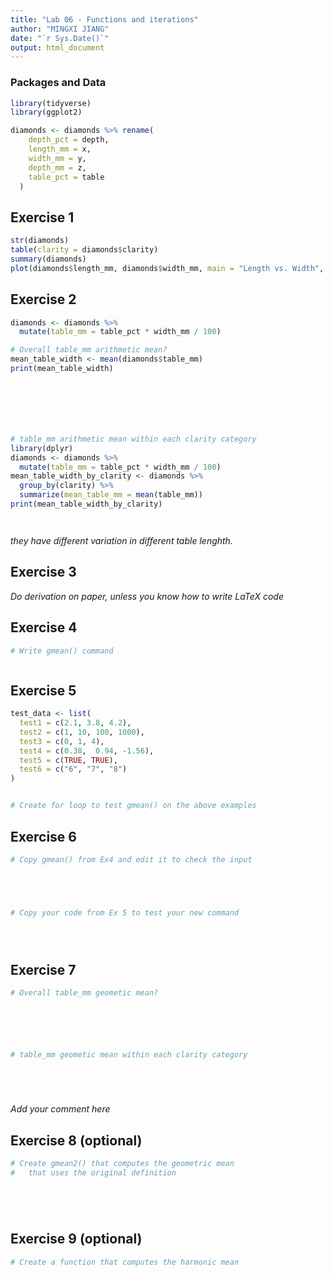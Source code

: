 ```yaml
---
title: "Lab 06 - Functions and iterations"
author: "MINGXI JIANG"
date: "`r Sys.Date()`"
output: html_document
---
```



### Packages and Data

```r
library(tidyverse) 
library(ggplot2)
```

```r
diamonds <- diamonds %>% rename(
    depth_pct = depth,
    length_mm = x,
    width_mm = y,
    depth_mm = z,
    table_pct = table
  )
```


## Exercise 1

```r
str(diamonds)
table(clarity = diamonds$clarity)
summary(diamonds)
plot(diamonds$length_mm, diamonds$width_mm, main = "Length vs. Width", xlab = "Length (mm)", ylab = "Width (mm)")

```


## Exercise 2

```r

diamonds <- diamonds %>%
  mutate(table_mm = table_pct * width_mm / 100)

# Overall table_mm arithmetic mean?
mean_table_width <- mean(diamonds$table_mm)
print(mean_table_width)







# table_mm arithmetic mean within each clarity category
library(dplyr)
diamonds <- diamonds %>%
  mutate(table_mm = table_pct * width_mm / 100)
mean_table_width_by_clarity <- diamonds %>%
  group_by(clarity) %>%
  summarize(mean_table_mm = mean(table_mm))
print(mean_table_width_by_clarity)




```

_they have different variation in different table lenghth._

## Exercise 3

_Do derivation on paper, unless you know how to write LaTeX code_


## Exercise 4

```r
# Write gmean() command



```

## Exercise 5

```r

test_data <- list(
  test1 = c(2.1, 3.8, 4.2),
  test2 = c(1, 10, 100, 1000),
  test3 = c(0, 1, 4),
  test4 = c(0.38,  0.94, -1.56),
  test5 = c(TRUE, TRUE),
  test6 = c("6", "7", "8")
)


# Create for loop to test gmean() on the above examples


```


## Exercise 6

```r
# Copy gmean() from Ex4 and edit it to check the input





# Copy your code from Ex 5 to test your new command





```


## Exercise 7

```r
# Overall table_mm geometic mean?






# table_mm geometic mean within each clarity category






```

_Add your comment here_


## Exercise 8 (optional)

```r
# Create gmean2() that computes the geometric mean 
#   that uses the original definition






```


## Exercise 9 (optional)

```r
# Create a function that computes the harmonic mean







```
